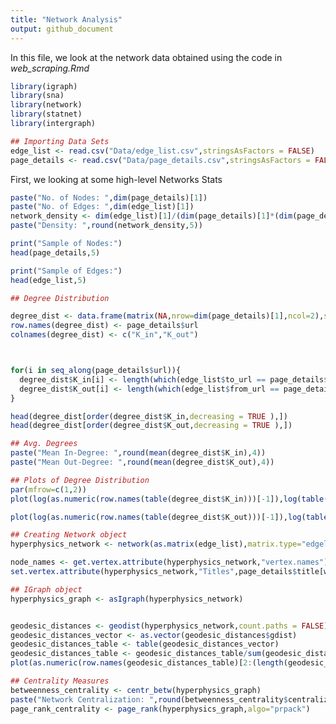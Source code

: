 ```yaml
---
title: "Network Analysis"
output: github_document
---
```


In this file, we look at the network data obtained using the code in *web_scraping.Rmd*

```r
library(igraph)
library(sna)
library(network)
library(statnet)
library(intergraph)
```

```r
## Importing Data Sets
edge_list <- read.csv("Data/edge_list.csv",stringsAsFactors = FALSE)
page_details <- read.csv("Data/page_details.csv",stringsAsFactors = FALSE)
```

First, we looking at some high-level Networks Stats

```r

paste("No. of Nodes: ",dim(page_details)[1])
paste("No. of Edges: ",dim(edge_list)[1])
network_density <- dim(edge_list)[1]/(dim(page_details)[1]*(dim(page_details)[1]-1))
paste("Density: ",round(network_density,5))

print("Sample of Nodes:")
head(page_details,5)

print("Sample of Edges:")
head(edge_list,5)

```

```r
## Degree Distribution

degree_dist <- data.frame(matrix(NA,nrow=dim(page_details)[1],ncol=2),stringsAsFactors = FALSE)
row.names(degree_dist) <- page_details$url
colnames(degree_dist) <- c("K_in","K_out")



for(i in seq_along(page_details$url)){
  degree_dist$K_in[i] <- length(which(edge_list$to_url == page_details$url[i]))
  degree_dist$K_out[i] <- length(which(edge_list$from_url == page_details$url[i]))
}

head(degree_dist[order(degree_dist$K_in,decreasing = TRUE ),])
head(degree_dist[order(degree_dist$K_out,decreasing = TRUE ),])

## Avg. Degrees
paste("Mean In-Degree: ",round(mean(degree_dist$K_in),4))
paste("Mean Out-Degree: ",round(mean(degree_dist$K_out),4))

## Plots of Degree Distribution
par(mfrow=c(1,2))
plot(log(as.numeric(row.names(table(degree_dist$K_in)))[-1]),log(table(degree_dist$K_in)[-1]),main="Log-log plot of In-Degree Dist.",xlab="log(In-Degree)",ylab="log(frequency)",type="p",pch=1)

plot(log(as.numeric(row.names(table(degree_dist$K_out)))[-1]),log(table(degree_dist$K_out)[-1]),main="Log-log plot of Out-Degree Dist.",xlab="log(Out-Degree)",ylab="log(frequency)",type="p",pch=8)


```

```r
## Creating Network object
hyperphysics_network <- network(as.matrix(edge_list),matrix.type="edgelist",directed = TRUE)

node_names <- get.vertex.attribute(hyperphysics_network,"vertex.names") 
set.vertex.attribute(hyperphysics_network,"Titles",page_details$title[which(page_details$url %in% get.vertex.attribute(hyperphysics_network,"vertex.names"))])

## IGraph object
hyperphysics_graph <- asIgraph(hyperphysics_network)


geodesic_distances <- geodist(hyperphysics_network,count.paths = FALSE)
geodesic_distances_vector <- as.vector(geodesic_distances$gdist)
geodesic_distances_table <- table(geodesic_distances_vector)
geodesic_distances_table <- geodesic_distances_table/sum(geodesic_distances_table)
plot(as.numeric(row.names(geodesic_distances_table)[2:(length(geodesic_distances_table)-1)]),geodesic_distances_table[2:(length(geodesic_distances_table)-1)],main="Distribution of Geodesic Distances",xlab = "Geodesic Path length",ylab="Frequency",type='o',pch=1)

```


```r
## Centrality Measures
betweenness_centrality <- centr_betw(hyperphysics_graph)
paste("Network Centralization: ",round(betweenness_centrality$centralization,3))
page_rank_centrality <- page_rank(hyperphysics_graph,algo="prpack")
```

